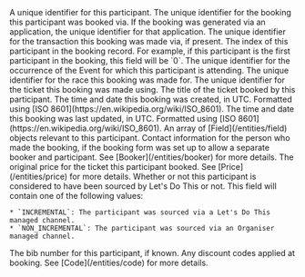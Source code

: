 
<Property name="id" type="ID">
  A unique identifier for this participant.
</Property>

<Property name="bookingId" type="ID">
  The unique identifier for the booking this participant was booked via.
</Property>

<Property name="applicationId" type="ID | null">
  If the booking was generated via an application, the unique identifier for
  that application.
</Property>

<Property name="transactionId" type="ID | null">
  The unique identifier for the transaction this booking was made via, if
  present.
</Property>

<Property name="participantIndex" type="number">
  The index of this participant in the booking record. For example, if this
  participant is the first participant in the booking, this field will be `0`.
</Property>

<Property name="eventOccurenceId" type="ID">
  The unique identifier for the occurrence of the Event for which this
  participant is attending.
</Property>

<Property name="raceId" type="ID">
  The unique identifier for the race this booking was made for.
</Property>

<Property name="ticketId" type="ID">
  The unique identifier for the ticket this booking was made using.
</Property>

<Property name="ticketTitle" type="string">
  The title of the ticket booked by this participant.
</Property>

<Property name="createdAt" type="string">
  The time and date this booking was created, in UTC. Formatted using [ISO
  8601](https://en.wikipedia.org/wiki/ISO_8601).
</Property>

<Property name="updatedAt" type="string">
  The time and date this booking was last updated, in UTC. Formatted using [ISO
  8601](https://en.wikipedia.org/wiki/ISO_8601).
</Property>

<Property name="fields" type="Field[]">
  An array of [Field](/entities/field) objects relevant to this participant.
</Property>

<Property name="booker" type="Booker | null">
  Contact information for the person who made the booking, if the booking form
  was set up to allow a separate booker and participant. See
  [Booker](/entities/booker) for more details.
</Property>

<Property name="originalTicketPrice" type="Price">
  The original price for the ticket this participant booked. See
  [Price](/entities/price) for more details.
</Property>

<Property name="incrementalStatus" type="string">
  Whether or not this participant is considered to have been sourced by Let's Do This or not. This field will contain one of the following values:

    * `INCREMENTAL`: The participant was sourced via a Let's Do This managed channel.
    * `NON_INCREMENTAL`: The participant was sourced via an Organiser managed channel.

</Property>

<Property name="bibNumber" type="string | null">
  The bib number for this participant, if known.
</Property>

<Property name="bookingCodesUsed" type="Code[]">
  Any discount codes applied at booking. See [Code](/entities/code) for more
  details.
</Property>
